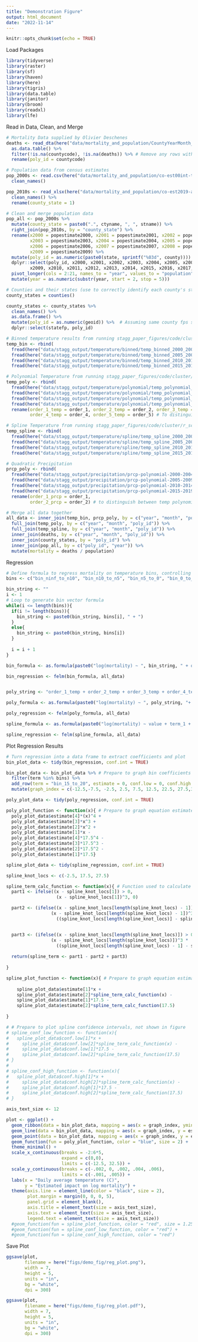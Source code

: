 ```yaml
---
title: "Demonstration Figure"
output: html_document
date: "2022-11-14"
---
```


```r
knitr::opts_chunk$set(echo = TRUE)
```


Load Packages
```r
library(tidyverse)
library(raster)
library(sf)
library(haven)
library(here)
library(tigris)
library(data.table)
library(janitor)
library(broom)
library(readxl)
library(lfe)
```

Read in Data, Clean, and Merge
```r
# Mortality Data supplied by Olivier Deschenes
deaths <- read_dta(here("data/mortality_and_population/CountyYearMonth_1999_2019.dta")) %>% 
  as.data.table() %>% 
  filter(!is.na(countycode), !is.na(deaths)) %>% # Remove any rows with na in deaths column or in county code
  rename(poly_id = countycode)

# Population data from census estimates
pop_2000s <- read.csv(here("data/mortality_and_population/co-est00int-tot.csv")) %>%
  clean_names()

pop_2010s <- read_xlsx(here("data/mortality_and_population/co-est2019-annres.xlsx"), skip = 3) %>% 
  clean_names() %>% 
  rename(county_state = 1)

# Clean and merge population data
pop_all <- pop_2000s %>% 
  mutate(county_state = paste0(".", ctyname, ", ", stname)) %>% 
  right_join(pop_2010s, by = "county_state") %>% 
  rename(x2000 = popestimate2000, x2001 = popestimate2001, x2002 = popestimate2002,
         x2003 = popestimate2003, x2004 = popestimate2004, x2005 = popestimate2005,
         x2006 = popestimate2006, x2007 = popestimate2007, x2008 = popestimate2008,
         x2009 = popestimate2009) %>% 
  mutate(poly_id = as.numeric(paste0(state, sprintf("%03d", county)))) %>% 
  dplyr::select(poly_id, x2000, x2001, x2002, x2003, x2004, x2005, x2006, x2007, x2008,
         x2009, x2010, x2011, x2012, x2013, x2014, x2015, x2016, x2017, x2018, x2019) %>% 
  pivot_longer(cols = 2:21, names_to = "year", values_to = "population") %>% 
  mutate(year = as.numeric(substr(year, start = 2, stop = 5)))

# Counties and their states (use to correctly identify each county's state) from tigirs package
county_states = counties()

county_states <- county_states %>% 
  clean_names() %>% 
  as.data.frame() %>% 
  mutate(poly_id = as.numeric(geoid)) %>%  # Assuming same county fps system in tigris counties and health data
  dplyr::select(statefp, poly_id)

# Binned temperature results from running stagg_paper_figures/code/cluster/r_scripts/temp_bins.R remotely
temp_bin <- rbind(
  fread(here("data/stagg_output/temperature/binned/temp_binned_2000_2004_US_counties_ERA5_pop_weights.csv")),
  fread(here("data/stagg_output/temperature/binned/temp_binned_2005_2009_US_counties_ERA5_pop_weights.csv")),
  fread(here("data/stagg_output/temperature/binned/temp_binned_2010_2014_US_counties_ERA5_pop_weights.csv")),
  fread(here("data/stagg_output/temperature/binned/temp_binned_2015_2019_US_counties_ERA5_pop_weights.csv")))

# Polynomial Temperature from running stagg_paper_figures/code/cluster/r_scripts/temp_poly.R remotely
temp_poly <- rbind(
  fread(here("data/stagg_output/temperature/polynomial/temp_polynomial_2000_2004_US_counties_ERA5_pop_weights.csv")),
  fread(here("data/stagg_output/temperature/polynomial/temp_polynomial_2005_2009_US_counties_ERA5_pop_weights.csv")),
  fread(here("data/stagg_output/temperature/polynomial/temp_polynomial_2010_2014_US_counties_ERA5_pop_weights.csv")),
  fread(here("data/stagg_output/temperature/polynomial/temp_polynomial_2015_2019_US_counties_ERA5_pop_weights.csv"))) %>% 
  rename(order_1_temp = order_1, order_2_temp = order_2, order_3_temp = order_3,
         order_4_temp = order_4, order_5_temp = order_5) # To distinguish from prcp

# Spline Temperature from running stagg_paper_figures/code/cluster/r_scripts/temp_spline.R remotely
temp_spline <- rbind(
  fread(here("data/stagg_output/temperature/spline/temp_spline_2000_2004_US_counties_ERA5_pop_weights.csv")),
  fread(here("data/stagg_output/temperature/spline/temp_spline_2005_2009_US_counties_ERA5_pop_weights.csv")),
  fread(here("data/stagg_output/temperature/spline/temp_spline_2010_2014_US_counties_ERA5_pop_weights.csv")),
  fread(here("data/stagg_output/temperature/spline/temp_spline_2015_2019_US_counties_ERA5_pop_weights.csv")))

# Quadratic Precipitation
prcp_poly <- rbind(
  fread(here("data/stagg_output/precipitation/prcp-polynomial-2000-2004-US-counties-prcp-era5-pop_weights.csv")),
  fread(here("data/stagg_output/precipitation/prcp-polynomial-2005-2009-US-counties-prcp-era5-pop_weights.csv")),
  fread(here("data/stagg_output/precipitation/prcp-polynomial-2010-2014-US-counties-prcp-era5-pop_weights.csv")),
  fread(here("data/stagg_output/precipitation/prcp-polynomial-2015-2019-US-counties-prcp-era5-pop_weights.csv"))) %>% 
  rename(order_1_prcp = order_1,
         order_2_prcp = order_2) # to distinguish between temp polynomial and prcp polynomial

# Merge all data together
all_data <- inner_join(temp_bin, prcp_poly, by = c("year", "month", "poly_id")) %>% 
  full_join(temp_poly, by = c("year", "month", "poly_id")) %>% 
  full_join(temp_spline, by = c("year", "month", "poly_id")) %>% 
  inner_join(deaths, by = c("year", "month", "poly_id")) %>% 
  inner_join(county_states, by = "poly_id") %>% 
  inner_join(pop_all, by = c("poly_id", "year")) %>% 
  mutate(mortality = deaths / population)

```

Regression
```r
# Define formula to regress mortality on temperature bins, controlling for precipitation (quadratic) with fixed effects for county_month and state_year
bins <- c("bin_ninf_to_n10", "bin_n10_to_n5", "bin_n5_to_0", "bin_0_to_5", "bin_5_to_10", "bin_10_to_15", "bin_20_to_25", "bin_25_to_30", "bin_30_to_inf")

bin_string <- ""
i <- 1
# Loop to generate bin vector formula
while(i <= length(bins)){
  if(i != length(bins)){
    bin_string <- paste0(bin_string, bins[i], " + ")
  }
  else{
    bin_string <- paste0(bin_string, bins[i])
  }
  
  i = i + 1
}

bin_formula <- as.formula(paste0("log(mortality) ~ ", bin_string, " + order_1_prcp + order_2_prcp | as.factor(poly_id):as.factor(month) + as.factor(statefp):as.factor(year) | 0 | poly_id"))

bin_regression <- felm(bin_formula, all_data)


poly_string <- "order_1_temp + order_2_temp + order_3_temp + order_4_temp" # Order 5 coefficient not significant, removed and re-ran, order 4 was significant

poly_formula <- as.formula(paste0("log(mortality) ~ ", poly_string, "+ order_1_prcp + order_2_prcp | as.factor(poly_id):as.factor(month) + as.factor(statefp):as.factor(year) | 0 | poly_id"))

poly_regression <- felm(poly_formula, all_data)

spline_formula <- as.formula(paste0("log(mortality) ~ value + term_1 + order_1_prcp + order_2_prcp | as.factor(poly_id):as.factor(month) + as.factor(statefp):as.factor(year) | 0 | poly_id"))

spline_regression <- felm(spline_formula, all_data)


```


Plot Regression Results
```r
# Turn regression into a data frame to extract coefficients and plot
bin_plot_data <- tidy(bin_regression, conf.int = TRUE)

bin_plot_data <- bin_plot_data %>% # Prepare to graph bin coefficients 
  filter(term %in% bins) %>% 
  add_row(term = "bin_15_to_20", estimate = 0, conf.low = 0, conf.high = 0) %>% # Add reference bin
  mutate(graph_index = c(-12.5,-7.5, -2.5, 2.5, 7.5, 12.5, 22.5, 27.5,32.5, 17.5)) #

poly_plot_data <- tidy(poly_regression, conf.int = TRUE)

poly_plot_function <- function(x){ # Prepare to graph equation estimated by polynomial regression
  poly_plot_data$estimate[4]*(x)^4 + 
  poly_plot_data$estimate[3]*x^3 +
  poly_plot_data$estimate[2]*x^2 +
  poly_plot_data$estimate[1]*x -
  poly_plot_data$estimate[4]*17.5^4 - 
  poly_plot_data$estimate[3]*17.5^3 -
  poly_plot_data$estimate[2]*17.5^2 -
  poly_plot_data$estimate[1]*17.5}

spline_plot_data <- tidy(spline_regression, conf.int = TRUE)

spline_knot_locs <- c(-2.5, 17.5, 27.5)

spline_term_calc_function <- function(x){ # Function used to calculate new spline variable
  part1 <- ifelse((x - spline_knot_locs[1]) > 0,
                   (x - spline_knot_locs[1])^3, 0)

  part2 <- (ifelse((x - spline_knot_locs[length(spline_knot_locs) - 1]) > 0,
                 (x - spline_knot_locs[length(spline_knot_locs) - 1])^3 *
                   ((spline_knot_locs[length(spline_knot_locs)] - spline_knot_locs[1]) / (spline_knot_locs[length(spline_knot_locs)] - spline_knot_locs[length(spline_knot_locs) - 1])), 0))


  part3 <- (ifelse((x - spline_knot_locs[length(spline_knot_locs)]) > 0,
                 (x - spline_knot_locs[length(spline_knot_locs)])^3 *
                   ((spline_knot_locs[length(spline_knot_locs) - 1] - spline_knot_locs[1]) / (spline_knot_locs[length(spline_knot_locs)] - spline_knot_locs[length(spline_knot_locs) - 1])), 0))
  
  return(spline_term <- part1 - part2 + part3)
  
}

spline_plot_function <- function(x){ # Prepare to graph equation estimated by spline regression
  
    spline_plot_data$estimate[1]*x + 
    spline_plot_data$estimate[2]*spline_term_calc_function(x) - 
    spline_plot_data$estimate[1]*17.5 -
    spline_plot_data$estimate[2]*spline_term_calc_function(17.5)
  
}

# # Prepare to plot spline confidence intervals, not shown in figure
# spline_conf_low_function <- function(x){ 
#   spline_plot_data$conf.low[1]*x + 
#     spline_plot_data$conf.low[2]*spline_term_calc_function(x) - 
#     spline_plot_data$conf.low[1]*17.5 -
#     spline_plot_data$conf.low[2]*spline_term_calc_function(17.5)
# }
# 
# spline_conf_high_function <- function(x){
#   spline_plot_data$conf.high[1]*x + 
#     spline_plot_data$conf.high[2]*spline_term_calc_function(x) - 
#     spline_plot_data$conf.high[1]*17.5 -
#     spline_plot_data$conf.high[2]*spline_term_calc_function(17.5)
# }

axis_text_size <- 12

plot <- ggplot() +
  geom_ribbon(data = bin_plot_data, mapping = aes(x = graph_index, ymin = conf.low, ymax = conf.high), color = NA, fill = "darkgreen", alpha = .2) +
  geom_line(data = bin_plot_data, mapping = aes(x = graph_index, y = estimate), size = 2, color = "darkgreen") +
  geom_point(data = bin_plot_data, mapping = aes(x = graph_index, y = estimate), color = "darkgreen", size = 2) +
  geom_function(fun = poly_plot_function, color = "blue", size = 2) +
  theme_minimal() +
  scale_x_continuous(breaks = -2:6*5,
                     expand = c(0,0),
                     limits = c(-12.5, 32.5)) +
  scale_y_continuous(breaks = c(-.002, 0, .002, .004, .006),
                     limits = c(-.001, .005)) +
  labs(x = "Daily average temperature (C)",
       y = "Estimated impact on log mortality") +
  theme(axis.line = element_line(color = "black", size = 2),
        plot.margin = margin(0, 0, 0, 5),
        panel.grid = element_blank(),
        axis.title = element_text(size = axis_text_size),
        axis.text = element_text(size = axis_text_size),
        legend.text = element_text(size = axis_text_size)) 
  #geom_function(fun = spline_plot_function, color = "red", size = 1.25) #+
  #geom_function(fun = spline_conf_low_function, color = "red") +
  #geom_function(fun = spline_conf_high_function, color = "red")

```


Save Plot
```r
ggsave(plot,
       filename = here("figs/demo_fig/reg_plot.png"),
       width = 7,
       height = 5,
       units = "in",
       bg = "white",
       dpi = 300)

ggsave(plot,
       filename = here("figs/demo_fig/reg_plot.pdf"),
       width = 7,
       height = 5,
       units = "in",
       bg = "white", 
       dpi = 300)
```

